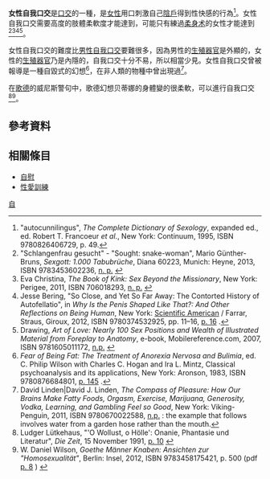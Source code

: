{{medical}}
'''女性自我口交'''是[[口交|口交]]的一種，是[[女性|女性]]用口刺激自己[[陰戶|陰戶]]得到性快感的行為<ref>"autocunnilingus", ''The Complete Dictionary of Sexology'', expanded ed., ed. Robert T. Francoeur ''et al''., New York: Continuum, 1995, ISBN 9780826406729, p. 49.</ref>。女性自我口交需要高度的肢體柔軟度才能達到，可能只有練過[[柔身术|柔身术]]的女性才能達到<ref>"Schlangenfrau gesucht" - "Sought: snake-woman", Mario Günther-Bruns, ''Sexgott: 1.000 Tabubrüche'', Diana 60223, Munich: Heyne, 2013, ISBN 9783453602236, [http://books.google.com/books?id=K-i2CuvUwNMC&pg=PT10&dq=autocunnilingus&hl=en&sa=X&ei=3i8zUoS0DIjR2AWjrIGoDg&ved=0CFUQ6AEwBzgU#v=onepage&q=autocunnilingus&f=false n. p.] {{Wayback|url=http://books.google.com/books?id=K-i2CuvUwNMC&pg=PT10&dq=autocunnilingus&hl=en&sa=X&ei=3i8zUoS0DIjR2AWjrIGoDg&ved=0CFUQ6AEwBzgU#v=onepage&q=autocunnilingus&f=false |date=20140703172114 }} {{de icon}}</ref><ref>Eva Christina, ''The Book of Kink: Sex Beyond the Missionary'', New York: Perigee, 2011, ISBN 706018293, [http://books.google.com/books?id=SFcWmcGLXJ4C&pg=PT52&dq=autocunnilingus&hl=en&sa=X&ei=4S4zUsrBLsP8qwGxwICoDw&ved=0CDcQ6AEwAjgK#v=onepage&q=autocunnilingus&f=false n. p.] {{Wayback|url=http://books.google.com/books?id=SFcWmcGLXJ4C&pg=PT52&dq=autocunnilingus&hl=en&sa=X&ei=4S4zUsrBLsP8qwGxwICoDw&ved=0CDcQ6AEwAjgK#v=onepage&q=autocunnilingus&f=false |date=20140703171720 }}</ref><ref>Jesse Bering, "So Close, and Yet So Far Away: The Contorted History of Autofellatio", in ''Why Is the Penis Shaped Like That?: And Other Reflections on Being Human'', New York: [[Scientific_American|Scientific American]] / Farrar, Straus, Giroux, 2012, ISBN 9780374532925, pp. 11–16, [http://books.google.com/books?id=BO2j5b2hs8IC&pg=PA291&dq=autocunnilingus&hl=en&sa=X&ei=4S4zUsrBLsP8qwGxwICoDw&ved=0CD0Q6AEwAzgK#v=snippet&q=get%20a%20chance%20to%20talk%20about%20auto-cunnilingus&f=false p. 16] {{Wayback|url=http://books.google.com/books?id=BO2j5b2hs8IC&pg=PA291&dq=autocunnilingus&hl=en&sa=X&ei=4S4zUsrBLsP8qwGxwICoDw&ved=0CD0Q6AEwAzgK#v=snippet&q=get%20a%20chance%20to%20talk%20about%20auto-cunnilingus&f=false |date=20140703172855 }}.</ref><ref>Drawing, ''Art of Love: Nearly 100 Sex Positions and Wealth of Illustrated Material from Foreplay to Anatomy'', e-book, Mobilereference.com, 2007, ISBN 9781605011172, [http://books.google.com/books?hl=en&lr=&id=Q384wPT-KFEC&oi=fnd&pg=PT1&dq=autocunnilingus&ots=mF9sEPKyH0&sig=GBftgVHWzhWRZ6ikcE_NT2Bx2Gc#v=onepage&q=autocunnilingus&f=false n.p.] {{Wayback|url=http://books.google.com/books?hl=en&lr=&id=Q384wPT-KFEC&oi=fnd&pg=PT1&dq=autocunnilingus&ots=mF9sEPKyH0&sig=GBftgVHWzhWRZ6ikcE_NT2Bx2Gc#v=onepage&q=autocunnilingus&f=false |date=20140703173130 }}</ref>。

女性自我口交的難度比[[男性自我口交|男性自我口交]]要難很多，因為男性的[[生殖器官|生殖器官]]是外顯的，女性的[[生殖器官|生殖器官]]乃是內隱的，自我口交十分不易，所以相當少見。女性自我口交曾被報導是一種自毀式的幻想<ref>''Fear of Being Fat: The Treatment of Anorexia Nervosa and Bulimia'', ed. C. Philip Wilson with Charles C. Hogan and Ira L. Mintz, Classical psychoanalysis and its applications, New York: Aronson, 1983, ISBN 9780876684801, [http://books.google.com/books?ei=4S4zUsrBLsP8qwGxwICoDw&id=Z3ZHAAAAMAAJ&dq=autocunnilingus&q=Another+patient+had+a+fantasy+of+auto-+cunnilingus%2C+with+the+oral+sensation+of+eating+her+pubis+and+crunching+the+bones+%28in+response+to+fear+of+sexual+interest+and+masturbatory+fantasies+about+father%2C+which+involved+eliminating+mother%29.#search_anchor p. 145] {{Wayback|url=http://books.google.com/books?ei=4S4zUsrBLsP8qwGxwICoDw&id=Z3ZHAAAAMAAJ&dq=autocunnilingus&q=Another+patient+had+a+fantasy+of+auto-+cunnilingus%2C+with+the+oral+sensation+of+eating+her+pubis+and+crunching+the+bones+%28in+response+to+fear+of+sexual+interest+and+masturbatory+fantasies+about+father%2C+which+involved+eliminating+mother%29.#search_anchor |date=20140703174013 }}.</ref>，在非人類的物種中曾出現過<ref>David Linden|David J. Linden, ''The Compass of Pleasure: How Our Brains Make Fatty Foods, Orgasm, Exercise, Marijuana, Generosity, Vodka, Learning, and Gambling Feel so Good'', New York: Viking-Penguin, 2011, ISBN 9780670022588, [http://books.google.com/books?id=42GY_PXexMMC&pg=PT103&dq=autocunnilingus&hl=en&sa=X&ei=Di0zUuaiAsenrQG_8IHYDA&ved=0CDYQ6AEwAg#v=onepage&q=autocunnilingus&f=false n.p.] {{Wayback|url=http://books.google.com/books?id=42GY_PXexMMC&pg=PT103&dq=autocunnilingus&hl=en&sa=X&ei=Di0zUuaiAsenrQG_8IHYDA&ved=0CDYQ6AEwAg#v=onepage&q=autocunnilingus&f=false |date=20140703174522 }}: the example that follows involves water from a garden hose rather than the mouth.</ref>。

在[[約翰·沃爾夫岡·馮·歌德|歌德]]的威尼斯警句中，歌德幻想贝蒂娜的身體變的很柔軟，可以進行自我口交<ref>Ludger Lütkehaus, "'O Wollust, o Hölle': Onanie, Phantasie und Literatur", ''Die Zeit'', 15 November 1991, [http://www.zeit.de/1991/47/o-wollust-o-hoelle/seite-10 p. 10] {{Wayback|url=http://www.zeit.de/1991/47/o-wollust-o-hoelle/seite-10 |date=20140329231440 }} {{de icon}}</ref><ref>W. Daniel Wilson, ''Goethe Männer Knaben: Ansichten zur "Homosexualität"'', Berlin: Insel, 2012, ISBN 9783458175421, p. 500 (pdf [http://www.onleihe.de/static/content/suhrkamp/20120815/978-3-458-79321-2/v978-3-458-79321-2.pdf p. 8] {{Wayback|url=http://www.onleihe.de/static/content/suhrkamp/20120815/978-3-458-79321-2/v978-3-458-79321-2.pdf |date=20130927193332 }}) {{de icon}}</ref>。<!--[[Camille_Paglia|Camille Paglia]] compares the resulting image to [[William_Blake|William Blake]]'s "engravings of solipsistically contorted figures".<ref>[[Camille_Paglia|Camille Paglia]], ''[[Sexual_Personae:_Art_and_Decadence_from_Nefertiti_to_Emily_Dickinson|Sexual Personae: Art and Decadence from Nefertiti to Emily Dickinson]]'', 1990, repr. New York: Vintage, 1991, ISBN 9780679735793, [http://books.google.com/books?id=fhuC6eHWnqQC&pg=PA252&lpg=PA252&dq=Goethe+Bettina+Venetian+Epigrams&source=bl&ots=zxPz0lmG6c&sig=uRH9O8jjHCW5mnTP7-ol_7HMjZI&hl=en&sa=X&ei=vSU_UsGgFqqTiALPkICoCQ&ved=0CDIQ6AEwAg#v=onepage&q=resembles%20Blake%27s%20engravings%20of%20solipsistically%20contorted%20figures&f=false p. 253].</ref>-->

==參考資料==
{{reflist}}

==相關條目==
*[[自慰|自慰]]
*[[性愛訓練|性愛訓練]]

{{自慰}}
{{性}}

[[Category:口交|自]]